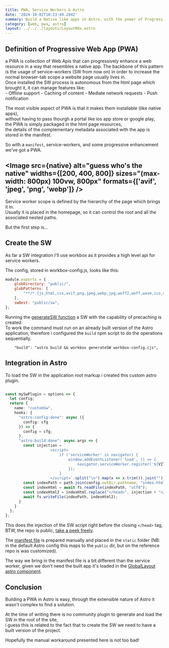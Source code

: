 ```yaml
---
title: PWA, Service Workers & Astro
date: '2024-10-02T10:23:49.284Z'
summary: Build a Native like apps in Astro, with the power of Progressive Web App and Workbox
category: [web, pwa, astro]
layout: ../../../layouts/LayoutMdx.astro
---
```



## Definition of Progressive Web App (PWA) 
a PWA is collection of Web Apis that can progressively enhance a web resource in a way that resembles a native app. 
The backbone of this pattern is the usage of service-workers (SW from now on) in order to increase the normal browser-tab scope a website page usually lives in.  
Once installed the SW process is autonomous from the html page which brought it, it can manage features like:   
    - Offline support
    - Caching of content
    - Mediate network requests
    - Push notification

The  most visible aspect of PWA is that it makes them installable (like native apps),  
without having to pass thourgh a portal like ios app store or google play,  
the PWA is simply packaged in the html page resources,  
the details of the complementary metadata associated with the app is stored in the manifest.

So with a `manifest`, service-workers, and some progressive enhancement we've got a PWA.

<Image src={native} alt="guess who's the native" widths={[200, 400, 800]} sizes="(max-width: 800px) 100vw, 800px" formats={['avif', 'jpeg', 'png', 'webp']} />
---


Service worker scope is defined by the hierarchy of the page which brings it in.  
Usually it is placed in the homepage, so it can control the root and all the associated nested paths.

But the first step is...

## Create the SW

As far a SW integration I'll use workbox as it provides a high level api for service workers.

The config, stored in workbox-config.js, looks like this:
```js
module.exports = {
    globDirectory: "public/",
    globPatterns: [
        "**/*.{js,html,css,avif,png,jpeg,webp,jpg,woff2,woff,wasm,ico,svg,txt,xml}",
    ],
    swDest: "public/sw",
};
```
Running the [generateSW function](https://developer.chrome.com/docs/workbox/modules/workbox-build#method-generateSW) a SW with the capability of precaching is created.  
To work the command must run on an already built version of the Astro application, therefore i configured the `build` npm script to do the operations sequentially.
```
    "build": "astro build && workbox generateSW workbox-config.cjs",
```

## Integration in Astro

To load the SW in the application root markup i created this custom astro plugin.
```ts

const mySwPlugin = options => {
  let config;
  return {
    name: "customSw",
    hooks: {
      "astro:config:done": async ({
        config: cfg
      }) => {
        config = cfg;
      },
      "astro:build:done": async args => {
        const injection = `
                    <script>
                        if ('serviceWorker' in navigator) {
                            window.addEventListener('load', () => {
                                navigator.serviceWorker.register('${VITE_SITE_PATH}/sw.js');
                            });
                        }
                    </script>`.split("\n").map(x => x.trim()).join("");
        const indexPath = path.join(config.outDir.pathname, "index.html");
        const indexHtml = await fs.readFile(indexPath, "utf8");
        const indexHtml2 = indexHtml.replace("</head>", injection + "</head>");
        await fs.writeFile(indexPath, indexHtml2);
      }
    }
  };
};
```

This does the injection of the SW script right before the closing `</head>` tag,  
BTW, the repo is public, [take a peek freely](https://github.com/fracalo/fcalo_blog/blob/main/astro.config.mjs#L34-L60).   

The [manifest file](https://github.com/fracalo/fcalo_blog/blob/main/static/manifest.json) is prepared manually and placed in the `static` folder (NB: in the default Astro config this maps to the `public` dir, but on the reference repo is was customized).  

The way we bring in the manifest file is a bit different than the service worker, given we don't need the built app it's loaded in the [GlobalLayout astro component](https://github.com/fracalo/fcalo_blog/blob/main/src/layouts/GlobalLayout.astro#L37-L42).  

## Conclusion

Building a PWA in Astro is easy, through the extensible nature of Astro it wasn't complex to find a solution.

At the time of writing there is no community plugin to generate and load the SW in the root of the site,  
i guess this is related to the fact that to create the SW we need to have a built version of the project.

Hopefully the manual workaround presented here is not too bad!

